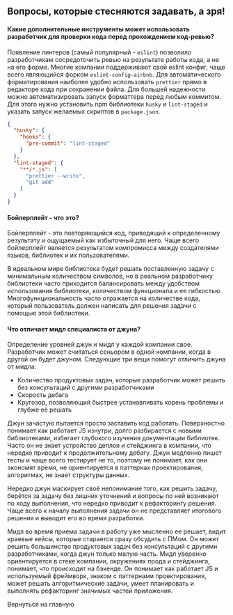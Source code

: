
<SEO title="FAQ" />

## Вопросы, которые стесняются задавать, а зря!

#### Какие дополнительные инструменты может использовать разработчик для проверки кода перед прохождением код-ревью?

Появление линтеров (самый популярный - `eslint`) позволило разработчикам сосредоточить ревью на
результате работы кода, а не на его форме. Многие компании поддерживают свой eslint конфиг,
чаще всего являющийся форком `eslint-config-airbnb`. Для автоматического форматирования
наиболее удобно использовать `prettier` прямо в редакторе кода при сохранении файла. Для большей
надежности можно автоматизировать запуск форматтера перед любым коммитом. Для этого нужно установить
npm библиотеки `husky` и `lint-staged` и указать запуск желаемых скриптов в `package.json`.

```json
{
  "husky": {
    "hooks": {
      "pre-commit": "lint-staged"
    }
  },
  "lint-staged": {
    "**/*.js": [
      "prettier --write",
      "git add"
    ]
  }
}
```

#### Бойлерплейт - что это?

Бойлерплейт - это повторяющийся код, приводящий к определенному результату и ощущаемый как избыточный для него.
Чаще всего бойлерплейт является результатом компромисса между создателями языков, библиотек и их пользователями.

В идеальном мире библиотека будет решать поставленную задачу с минимальным количеством символов,
но в реальном разработчику библиотеки часто приходится балансировать между удобством использования
библиотеки, количеством функционала и ее гибкостью. Многофункциональность часто отражается на количестве кода,
который пользователь должен написать для решения задачи с помощью этой библиотеки.

#### Что отличает мидл специалиста от джуна?

Определение уровней джун и мидл у каждой компании свое. Разработчик может считаться сеньором в одной компании,
когда в другой он будет джуном. Следующие три вещи помогут отличить джуна от мидла:

- Количество продуктовых задач, которые разработчик может решить без консультаций с другими разработчиками
- Скорость дебага
- Кругозор, позволяющий быстрее устанавливать корень проблемы и глубже её решать

Джун зачастую пытается просто заставить код работать. Поверхностно понимает как работает JS изнутри,
долго разбирается с новыми библиотеками, избегает глубокого изучения документации библиотек.
Часто он не знает устройство деплоя и стейджинга в компании, что нередко приводит к продолжительному дебагу.
Джун медленно пишет тесты и чаще всего тестирует не то, поэтому не понимает, как они экономят время,
не ориентируется в паттернах проектирования, алгоритмах, не знает структуры данных.

Нередко джун маскирует своё непонимание того, как решить задачу, берётся за задачу без лишних уточнений
и вопросы по ней возникают по ходу выполнения, что нередко приводит к рефакторингу решения.
Чаще всего к началу выполнения задачи он не представляет итогового решения и выводит его во время разработки.

Мидл во время приема задачи в работу уже мысленно ее решает, видит краевые кейсы,
которые старается сразу обсудить с ПМом. Он может решить большинство продуктовых задач без консультаций
с другими разработчиками, когда джун только малую часть. Мидл уверенно ориентируется в стеке компании,
окружениях прода и стейджинга, понимает, что происходит на бэкенде. Он понимает как работает JS
и используемый фреймворк, знаком с паттернами проектирования, может решать алгоритмические задачи,
умеет планировать и выполнять рефакторинг значимых частей приложения.

<Link to="/">Вернуться на главную</Link>
